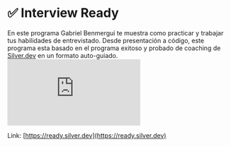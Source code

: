 

# ✅ Interview Ready

En este programa Gabriel Benmergui te muestra como practicar y trabajar tus habilidades de entrevistado. Desde presentación a código, este programa esta basado en el programa exitoso y probado de coaching de [Silver.dev](http://Silver.dev) en un formato auto-guiado.
<br />
<Embed src="https://www.youtube.com/embed/oPeWP-AF2Yg?si=4jVCTeuU01al79Wj"/>

Link: [https://ready.silver.dev](https://ready.silver.dev)
